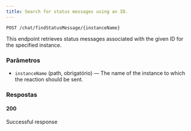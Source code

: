 ```yaml
---
title: Search for status messages using an ID.
---
```


```http
POST /chat/findStatusMessage/{instanceName}
```

This endpoint retrieves status messages associated with the given ID for the specified instance.

### Parâmetros

- `instanceName` (path, obrigatório) — The name of the instance to which the reaction should be sent.

### Respostas
#### 200
Successful response

